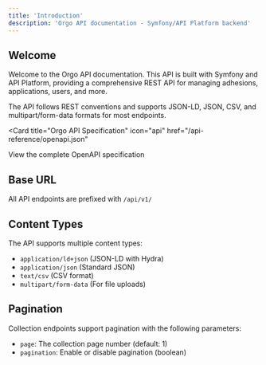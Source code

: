 ```yaml
---
title: 'Introduction'
description: 'Orgo API documentation - Symfony/API Platform backend'
---
```


## Welcome

Welcome to the Orgo API documentation. This API is built with Symfony and API Platform, providing a comprehensive REST API for managing adhesions, applications, users, and more.

The API follows REST conventions and supports JSON-LD, JSON, CSV, and multipart/form-data formats for most endpoints.

<Card
  title="Orgo API Specification"
  icon="api"
  href="/api-reference/openapi.json"
>
  View the complete OpenAPI specification
</Card>

## Base URL

All API endpoints are prefixed with `/api/v1/`

## Content Types

The API supports multiple content types:
- `application/ld+json` (JSON-LD with Hydra)
- `application/json` (Standard JSON)
- `text/csv` (CSV format)
- `multipart/form-data` (For file uploads)

## Pagination

Collection endpoints support pagination with the following parameters:
- `page`: The collection page number (default: 1)
- `pagination`: Enable or disable pagination (boolean)

